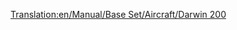 [[Translation:en/Manual/Base Set/Aircraft/Darwin 200]]

{{en/Manual/Base Set/Aircraft/Aircraft|Cost=34.863 (69,726
|Speed=947 kph (592 MPH)
|Annual=4.359 (8,718)
|Designed=1967
|Lifespan=22
|Capacity=110 passengers & 15 bags of mail
|Description=A standard jet plane. Larger airports preferred.
|Real-lifeWikilink=Boeing 737
|Real-life=Boeing 737
}}